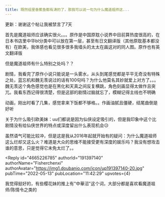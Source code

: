 ```yaml
---
title: 既然组里香蕉鱼都有涛的了，那我可以说一句为什么魔道祖师这...
---
```



<Forum groupName="动画番剧" groupUrl="https://www.douban.com/group/596353/" archivedAt="2025-05-16T16:32:23.745Z">
  <Post
    id="266592158"
    title="既然组里香蕉鱼都有涛的了，那我可以说一句为什么魔道祖师这..."
    url="https://www.douban.com/group/topic/266592158/?_spm_id=MTk5MDI1MzU2"
    pubTime="2023-08-27"
    highlightUserId="191397140"
  >
更新：谢谢这个帖让我被禁言了7天

首先是魔道祖师应该确实很火。。。原作是中国原耽小说界中目前算热度很高的，在日本书店里中华bl分类中可以放在第一层，甚至有日文翻译版（其他原耽基本都没有）在欧美，我体感也看见很多很多我墙头的太太在画这对的同人图。原作也有英文翻译版

但是魔道祖师有什么特别之处吗？？

剧情，我看完了原作小说只能说是一头雾水，从头到尾感觉都是平平无奇没有特殊之处，蓝忘机和魏无羡说过的话有100句吗？为什么他莫名其妙就爱上对方了。。。魏无羡这个角色感觉也是在黑化和天真之间反复横跳，角色刻画显得太做作且突兀。我看东西记得很清楚，但是这部的剧情过脑就忘了，模糊记得主线也不明确

动画，刚出时看了几集，感觉拿来下饭都不够格。。作画油腻且僵硬，结尾曲倒是好听

关于为什么吸引欧美妹：uu们都说是因为仙侠设定吸引的，但是我印象中这个比剧情没有给仙侠世界的特点或深度留出什么表现机会😥

虽然语气可能比较冲，但是这是我从2016年起就开始有的疑问：为什么魔道祖师这么烂却又这么火？难道是大众的思维不能接受更有深度的娱乐吗？我没有想攻击谁的意思，只是觉得它未免太烂了。。

<Reply
  id="4665226785"
  authorId="191397140"
  authorName="Fisherchenxi"
  authorAvatar="https://img1.doubanio.com/icon/up191397140-20.jpg"
  pubTime="2022-05-13"
  pubLocation="11:42:29"
  upvotes={4}
>
我觉得挺好的，有些樱花妹的推上有"中華沼"这个词，大部分都是喜欢看魔道祖师/陈情令之类的
</Reply>
  </Post>
</Forum>
